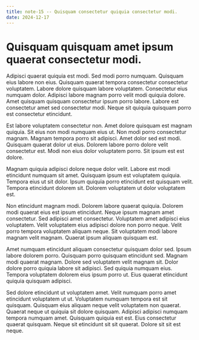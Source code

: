 ```yaml
---
title: note-15 -- Quisquam consectetur quiquia consectetur modi.
date: 2024-12-17
---
```


# Quisquam quisquam amet ipsum quaerat consectetur modi.

Adipisci quaerat quiquia est modi. Sed modi porro numquam. Quisquam eius labore non eius. Quisquam quaerat tempora consectetur consectetur voluptatem. Labore dolore quisquam labore voluptatem. Consectetur eius numquam dolor. Adipisci labore magnam porro velit modi quiquia dolore. Amet quisquam quisquam consectetur ipsum porro labore. Labore est consectetur amet sed consectetur modi. Neque sit quiquia quisquam porro est consectetur etincidunt.

Est labore voluptatem consectetur non. Amet dolore quisquam est magnam quiquia. Sit eius non modi numquam eius ut. Non modi porro consectetur magnam. Magnam tempora porro sit adipisci. Amet dolor sed est modi. Quisquam quaerat dolor ut eius. Dolorem labore porro dolore velit consectetur est. Modi non eius dolor voluptatem porro. Sit ipsum est est dolore.

Magnam quiquia adipisci dolore neque dolor velit. Labore est modi etincidunt numquam sit amet. Quisquam ipsum est voluptatem quiquia. Tempora eius ut sit dolor. Ipsum quiquia porro etincidunt est quisquam velit. Tempora etincidunt dolorem sit. Dolorem voluptatem ut dolor voluptatem est.

Non etincidunt magnam modi. Dolorem labore quaerat quiquia. Dolorem modi quaerat eius est ipsum etincidunt. Neque ipsum magnam amet consectetur. Sed adipisci amet consectetur. Voluptatem amet adipisci eius voluptatem. Velit voluptatem eius adipisci dolore non porro neque. Velit porro tempora voluptatem aliquam neque. Sit voluptatem modi labore magnam velit magnam. Quaerat ipsum aliquam quisquam est.

Amet numquam etincidunt aliquam consectetur quisquam dolor sed. Ipsum labore dolorem porro. Quisquam porro quisquam etincidunt sed. Magnam modi quaerat magnam. Dolore sed voluptatem velit magnam sit. Dolor dolore porro quiquia labore sit adipisci. Sed quiquia numquam eius. Tempora voluptatem dolorem eius ipsum porro ut. Eius quaerat etincidunt quiquia quisquam adipisci.

Sed dolore etincidunt ut voluptatem amet. Velit numquam porro amet etincidunt voluptatem ut ut. Voluptatem numquam tempora est sit quisquam. Quisquam eius aliquam neque velit voluptatem non quaerat. Quaerat neque ut quiquia sit dolore quisquam. Adipisci adipisci numquam tempora numquam amet. Quisquam quiquia est est. Eius consectetur quaerat quisquam. Neque sit etincidunt sit sit quaerat. Dolore sit sit est neque.

